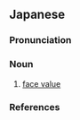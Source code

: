 ==Japanese==
{{ja-kanjitab|ひょう|か|yomi=o}}

===Pronunciation===
{{ja-pron|yomi=o|ひょうか|acc=1|acc_ref=DJR}}

===Noun===
{{ja-noun|ひょうか|hhira=へうか}}

# [[face value]]

===References===
<references/>